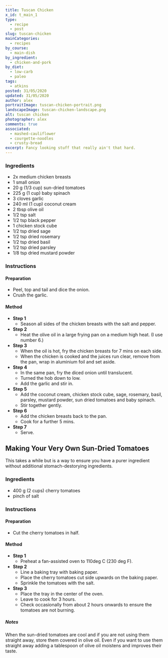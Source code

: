 ```yaml
---
title: Tuscan Chicken
x_id: t_main_1
type:
  - recipe
  - post
slug: tuscan-chicken
mainCategories: 
  - recipes
by_course:
  - main-dish
by_ingredient:
  - chicken-and-pork
by_diet:
  - low-carb
  - paleo
tags:
  - atkins
posted: 31/05/2020
updated: 31/05/2020
author: alex
portraitImage: tuscan-chicken-portrait.png
landscapeImage: tuscan-chicken-landscape.png
alt: tuscan chicken
photographer: alex
comments: true
associated: 
  - mashed-cauliflower
  - courgette-noodles
  - crusty-bread
excerpt: Fancy looking stuff that really ain't that hard.
---
```


<Ingredients>

### Ingredients
    
  - 2x medium chicken breasts
  - 1 small onion
  - 20 g (1/3 cup) sun-dried tomatoes
  - 225 g (1 cup) baby spinach
  - 3 cloves garlic
  - 240 ml (1 cup) coconut cream
  - 2 tbsp olive oil
  - 1/2 tsp salt
  - 1/2 tsp black pepper
  - 1 chicken stock cube
  - 1/2 tsp dried sage
  - 1/2 tsp dried rosemary
  - 1/2 tsp dried basil
  - 1/2 tsp dried parsley
  - 1/8 tsp dried mustard powder

</Ingredients>

<Instructions>

### Instructions

#### Preparation

  - Peel, top and tail and dice the onion.
  - Crush the garlic.

#### Method

  - **Step 1**
    - Season all sides of the chicken breasts with the salt and pepper.
  - **Step 2**
    - Heat the olive oil in a large frying pan on a medium high heat. (I use number 6.)
  - **Step 3**
    - When the oil is hot, fry the chicken breasts for 7 mins on each side.
    - When the chicken is cooked and the juices run clear, remove from the pan, wrap in aluminium foil and set aside.
  - **Step 4**
    - In the same pan, fry the diced onion until translucent.
    - Turned the hob down to low. 
    - Add the garlic and stir in.
  - **Step 5**
    - Add the coconut cream, chicken stock cube, sage, rosemary, basil, parsley, mustard powder, sun dried tomatoes and baby spinach.
    - Stir together gently.
  - **Step 6**
    - Add the chicken breasts back to the pan.
    - Cook for a further 5 mins.
  - **Step 7**
    - Serve.

</Instructions>

<PostBody>

## Making Your Very Own Sun-Dried Tomatoes

This takes a while but is a way to ensure you have a purer ingredient without additional stomach-destorying ingredients.

<Ingredients>

### Ingredients

  - 400 g (2 cups) cherry tomatoes
  - pinch of salt

</Ingredients>

<Instructions>

### Instructions

#### Preparation

  - Cut the cherry tomatoes in half.
 
#### Method

  - **Step 1**
    - Preheat a fan-assisted oven to 110deg C (230 deg F).
  - **Step 2** 
    - Line a baking tray with baking paper.
    - Place the cherry tomatoes cut side upwards on the baking paper.
    - Sprinkle the tomatoes with the salt.
  - **Step 3** 
    - Place the tray in the center of the oven.
    - Leave to cook for 3 hours. 
    - Check occasionally from about 2 hours onwards to ensure the tomatoes are not burning.

</Instructions>

##### Notes

When the sun-dried tomatoes are cool and if you are not using them straight away, store them covered in olive oil. 
Even if you want to use them straight away adding a tablespoon of olive oil moistens and improves their taste.

</PostBody>

